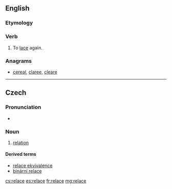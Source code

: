 ==English==

===Etymology===
{{prefix|re|lace}}

===Verb===
{{en-verb|relac|ing}}

# {{context|transitive|lang=en}} To [[lace]] again.

===Anagrams===
* [[cereal#English|cereal]], [[claree#English|claree]], [[cleare#English|cleare]]

----

==Czech==

===Pronunciation===
* {{audio|Cs-relace.ogg|Audio|lang=cs}}

===Noun===
{{cs-noun|g=f}}

# {{context|set theory|lang=cs}} [[relation]]

====Derived terms====
* [[relace ekvivalence]] {{g|f}}
* [[binární relace]] {{g|f}}

[[cs:relace]]
[[es:relace]]
[[fr:relace]]
[[mg:relace]]